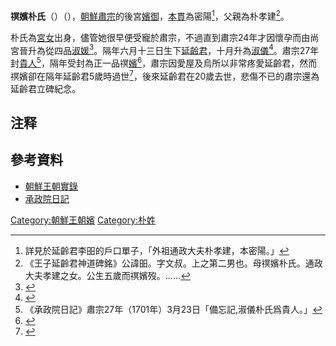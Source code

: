 {{noteTA
|1=zh-hans:朴; zh-hant:朴;
}}
{{CJK-New-Char|4119}}
'''䄙嬪朴氏'''（'''{{lang|ko|명빈박씨}}'''）（{{bd|？||1703年|}}），[[朝鮮肅宗|朝鮮肅宗]]的後宮[[嬪御|嬪御]]，[[本貫|本貫]]為密陽<ref>詳見於延齡君李昍的戶口單子，「外祖通政大夫朴孝建，本密陽。」</ref>，父親為朴孝建<ref>《王子延齡君神道碑銘》公諱昍。字文叔。上之第二男也。母䄙嬪朴氏。通政大夫孝建之女。公生五歲而䄙嬪歿。……</ref>。

朴氏為[[宮女|宮女]]出身，儘管她很早便受寵於肅宗，不過直到肅宗24年才因懷孕而由尚宮晉升為從四品[[淑媛|淑媛]]<ref>{{Cite web |url=http://sillok.history.go.kr/id/wsa_12411004_004 |title=《肅宗實錄》32卷，肅宗24年（1698年）11月4日第4條 |access-date=2019-02-06 |archive-date=2019-02-07 |archive-url=https://web.archive.org/web/20190207020114/http://sillok.history.go.kr/id/wsa_12411004_004 |dead-url=no }}</ref>。隔年六月十三日生下[[延齡君|延齡君]]，十月升為[[淑儀|淑儀]]<ref>{{Cite web |url=http://sillok.history.go.kr/id/wsa_12510023_002 |title=《肅宗實錄》33卷，肅宗25年（1699年）10月23日第2條 |access-date=2019-02-06 |archive-date=2019-02-07 |archive-url=https://web.archive.org/web/20190207020048/http://sillok.history.go.kr/id/wsa_12510023_002 |dead-url=no }}</ref>。肅宗27年封[[貴人|貴人]]<ref>《承政院日記》肅宗27年（1701年）3月23日「備忘記,淑儀朴氏爲貴人。」</ref>，隔年受封為正一品䄙[[嬪|嬪]]<ref>{{Cite web |url=http://sillok.history.go.kr/id/wsa_12810018_001 |title=《肅宗實錄》37卷，肅宗28年（1702年）10月18日第1條 |access-date=2019-02-06 |archive-date=2019-02-07 |archive-url=https://web.archive.org/web/20190207015329/http://sillok.history.go.kr/id/wsa_12810018_001 |dead-url=no }}</ref>，肅宗因愛屋及烏所以非常疼愛延齡君，然而䄙嬪卻在隔年延齡君5歲時過世<ref>{{Cite web |url=http://sillok.history.go.kr/id/wsa_12907015_001 |title=《肅宗實錄》38卷，肅宗29年（1703年）7月15日第1條 |access-date=2019-02-06 |archive-date=2021-12-31 |archive-url=https://web.archive.org/web/20211231144138/http://sillok.history.go.kr/id/wsa_12907015_001 |dead-url=no }}</ref>，後來延齡君在20歲去世，悲傷不已的肅宗還為延齡君立碑紀念。

==注释==
{{reflist}}

==參考資料==
*[http://sillok.history.go.kr/main/main.jsp 朝鮮王朝實錄] {{Wayback|url=http://sillok.history.go.kr/main/main.jsp |date=20051223081003 }}
*[http://sjw.history.go.kr/main/main.jsp 承政院日記] {{Wayback|url=http://sjw.history.go.kr/main/main.jsp |date=20140906210340 }}

{{korea-bio-stub}}

[[Category:朝鮮王朝嬪|Category:朝鮮王朝嬪]]
[[Category:朴姓|Category:朴姓]]